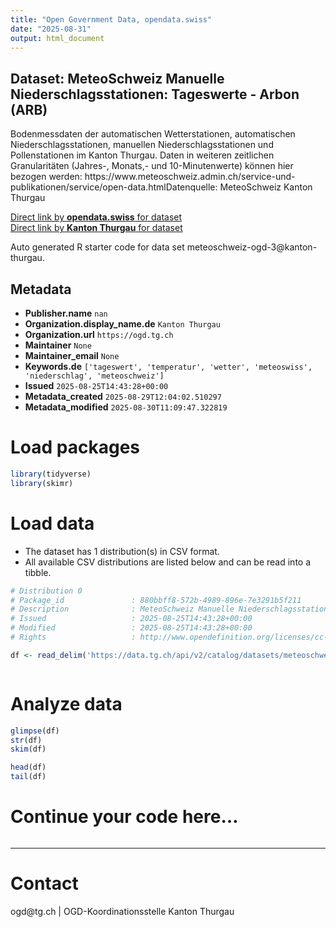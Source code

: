 ```yaml
---
title: "Open Government Data, opendata.swiss"
date: "2025-08-31"
output: html_document
---
```


## Dataset: MeteoSchweiz Manuelle Niederschlagsstationen: Tageswerte - Arbon (ARB)

Bodenmessdaten der automatischen Wetterstationen, automatischen Niederschlagsstationen, manuellen Niederschlagsstationen und Pollenstationen im Kanton Thurgau. Daten in weiteren zeitlichen Granularitäten (Jahres-, Monats,- und 10-Minutenwerte) können hier bezogen werden: https://www.meteoschweiz.admin.ch/service-und-publikationen/service/open-data.htmlDatenquelle: MeteoSchweiz Kanton Thurgau

[Direct link by **opendata.swiss** for dataset](https://opendata.swiss/de/dataset/meteoschweiz-manuelle-niederschlagsstationen-tageswerte-arbon-arb)<br>
[Direct link by **Kanton Thurgau** for dataset](https://data.tg.ch/explore/dataset/meteoschweiz-ogd-3/)

Auto generated R starter code for data set meteoschweiz-ogd-3@kanton-thurgau.

## Metadata

- **Publisher.name** `nan`
- **Organization.display_name.de** `Kanton Thurgau`
- **Organization.url** `https://ogd.tg.ch`
- **Maintainer** `None`
- **Maintainer_email** `None`
- **Keywords.de** `['tageswert', 'temperatur', 'wetter', 'meteoswiss', 'niederschlag', 'meteoschweiz']`
- **Issued** `2025-08-25T14:43:28+00:00`
- **Metadata_created** `2025-08-29T12:04:02.510297`
- **Metadata_modified** `2025-08-30T11:09:47.322819`


# Load packages

```r

library(tidyverse)
library(skimr)

```

# Load data

-   The dataset has 1 distribution(s) in CSV format.
-   All available CSV distributions are listed below and can be read into a tibble.

```r

# Distribution 0
# Package_id               : 880bbff8-572b-4989-896e-7e3291b5f211
# Description              : MeteoSchweiz Manuelle Niederschlagsstationen: Tageswerte - Arbon (ARB) (csv)
# Issued                   : 2025-08-25T14:43:28+00:00
# Modified                 : 2025-08-25T14:43:28+00:00
# Rights                   : http://www.opendefinition.org/licenses/cc-by/

df <- read_delim('https://data.tg.ch/api/v2/catalog/datasets/meteoschweiz-ogd-3/exports/csv?use_labels=true')



```

# Analyze data

```r

glimpse(df)
str(df)
skim(df)

head(df)
tail(df)

```

# Continue your code here...

```r

```

------------------------------------------------------------------------

# Contact

ogd@tg.ch | OGD-Koordinationsstelle Kanton Thurgau
